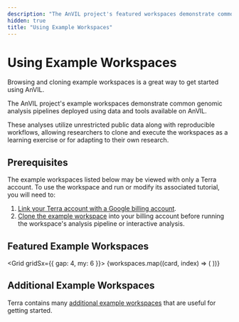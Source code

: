 ```yaml
---
description: "The AnVIL project's featured workspaces demonstrate common genomic analysis pipelines deployed using data and tools available on AnVIL."
hidden: true
title: "Using Example Workspaces"
---
```


# Using Example Workspaces

Browsing and cloning example workspaces is a great way to get started using AnVIL.

The AnVIL project's example workspaces demonstrate common genomic analysis pipelines deployed using data and tools available on AnVIL.

These analyses utilize unrestricted public data along with reproducible workflows, allowing researchers to clone and execute the workspaces as a learning exercise or for adapting to their own research.

## Prerequisites

The example workspaces listed below may be viewed with only a Terra account. To use the workspace and run or modify its associated tutorial, you will need to:

1. [Link your Terra account with a Google billing account](https://support.terra.bio/hc/en-us/articles/360026182251-How-to-set-up-billing-projects-and-Google-Billing-Accounts).
1. [Clone the example workspace](https://support.terra.bio/hc/en-us/articles/360026130851-How-to-clone-a-workspace) into your billing account before running the workspace's analysis pipeline or interactive analysis.

## Featured Example Workspaces

<Grid gridSx={{ gap: 4, my: 6 }}>
  {workspaces.map((card, index) => (
    <WorkspaceCard key={index} card={card} />
  ))}
</Grid>

## Additional Example Workspaces

Terra contains many [additional example workspaces](https://support.terra.bio/hc/en-us/articles/360028967111-Start-with-curated-sample-workspaces-for-a-variety-of-use-cases) that are useful for getting started.
